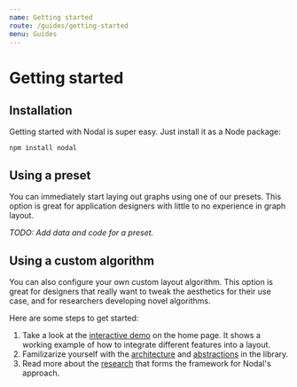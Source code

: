 ```yaml
---
name: Getting started
route: /guides/getting-started
menu: Guides
---
```


# Getting started

## Installation

Getting started with Nodal is super easy. Just install it as a Node package:

```
npm install nodal
```

## Using a preset

You can immediately start laying out graphs using one of our presets. This option is great for application designers with little to no experience in graph layout.

*TODO: Add data and code for a preset.*

## Using a custom algorithm

You can also configure your own custom layout algorithm. This option is great for designers that really want to tweak the aesthetics for their use case, and for researchers developing novel algorithms.

Here are some steps to get started:

1. Take a look at the [interactive demo](/) on the home page. It shows a working example of how to integrate different features into a layout.
2. Familizarize yourself with the [architecture](/guides/architecture) and [abstractions](/api) in the library.
3. Read more about the [research](/guides/further-reading) that forms the framework for Nodal's approach.
